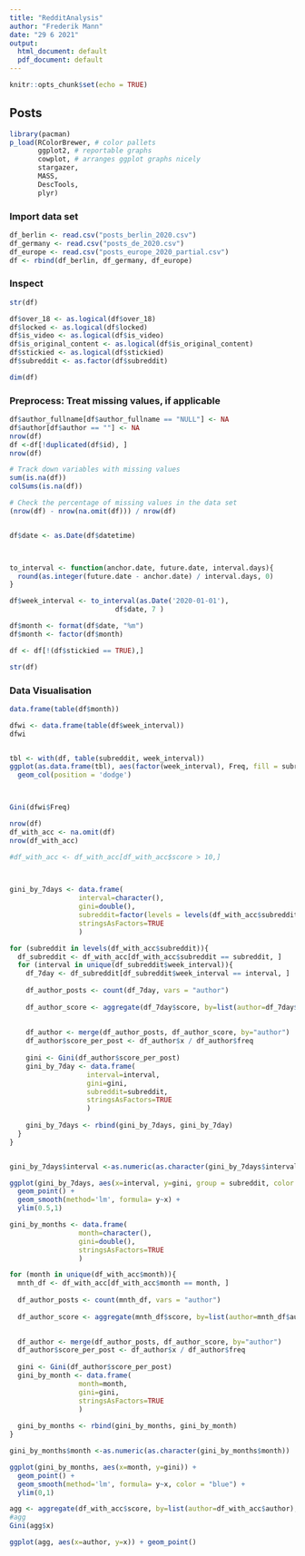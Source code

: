 ```yaml
---
title: "RedditAnalysis"
author: "Frederik Mann"
date: "29 6 2021"
output:
  html_document: default
  pdf_document: default
---
```


```r
knitr::opts_chunk$set(echo = TRUE)
```

## Posts

```r
library(pacman)
p_load(RColorBrewer, # color pallets
       ggplot2, # reportable graphs
       cowplot, # arranges ggplot graphs nicely
       stargazer,
       MASS,
       DescTools,
       plyr) 
```

### Import data set
```r
df_berlin <- read.csv("posts_berlin_2020.csv")
df_germany <- read.csv("posts_de_2020.csv")
df_europe <- read.csv("posts_europe_2020_partial.csv")
df <- rbind(df_berlin, df_germany, df_europe)
```

### Inspect
```r
str(df)

df$over_18 <- as.logical(df$over_18)
df$locked <- as.logical(df$locked)
df$is_video <- as.logical(df$is_video)
df$is_original_content <- as.logical(df$is_original_content)
df$stickied <- as.logical(df$stickied)
df$subreddit <- as.factor(df$subreddit)

dim(df)
```

### Preprocess: Treat missing values, if applicable
```r
df$author_fullname[df$author_fullname == "NULL"] <- NA
df$author[df$author == ""] <- NA
nrow(df)
df <-df[!duplicated(df$id), ]
nrow(df)

# Track down variables with missing values
sum(is.na(df))
colSums(is.na(df))

# Check the percentage of missing values in the data set
(nrow(df) - nrow(na.omit(df))) / nrow(df)


df$date <- as.Date(df$datetime)



to_interval <- function(anchor.date, future.date, interval.days){
  round(as.integer(future.date - anchor.date) / interval.days, 0)
}

df$week_interval <- to_interval(as.Date('2020-01-01'), 
                          df$date, 7 )

df$month <- format(df$date, "%m")
df$month <- factor(df$month)

df <- df[!(df$stickied == TRUE),]

str(df)

```
### Data Visualisation
```r
data.frame(table(df$month))

dfwi <- data.frame(table(df$week_interval))
dfwi


tbl <- with(df, table(subreddit, week_interval))
ggplot(as.data.frame(tbl), aes(factor(week_interval), Freq, fill = subreddit)) +     
  geom_col(position = 'dodge')



Gini(dfwi$Freq)

nrow(df)
df_with_acc <- na.omit(df)
nrow(df_with_acc)

#df_with_acc <- df_with_acc[df_with_acc$score > 10,]

 

gini_by_7days <- data.frame(
                 interval=character(),
                 gini=double(),
                 subreddit=factor(levels = levels(df_with_acc$subreddit)),
                 stringsAsFactors=TRUE
                 )

for (subreddit in levels(df_with_acc$subreddit)){
  df_subreddit <- df_with_acc[df_with_acc$subreddit == subreddit, ]
  for (interval in unique(df_subreddit$week_interval)){
    df_7day <- df_subreddit[df_subreddit$week_interval == interval, ]
    
    df_author_posts <- count(df_7day, vars = "author")
    
    df_author_score <- aggregate(df_7day$score, by=list(author=df_7day$author), FUN=sum)
  
    
    df_author <- merge(df_author_posts, df_author_score, by="author")
    df_author$score_per_post <- df_author$x / df_author$freq
    
    gini <- Gini(df_author$score_per_post)
    gini_by_7day <- data.frame(
                   interval=interval,
                   gini=gini,
                   subreddit=subreddit,
                   stringsAsFactors=TRUE
                   )
    
    gini_by_7days <- rbind(gini_by_7days, gini_by_7day)
  }
}


gini_by_7days$interval <-as.numeric(as.character(gini_by_7days$interval))

ggplot(gini_by_7days, aes(x=interval, y=gini, group = subreddit, color = subreddit)) +
  geom_point() +
  geom_smooth(method='lm', formula= y~x) +
  ylim(0.5,1)

gini_by_months <- data.frame(
                 month=character(),
                 gini=double(), 
                 stringsAsFactors=TRUE
                 )

for (month in unique(df_with_acc$month)){
  mnth_df <- df_with_acc[df_with_acc$month == month, ]
  
  df_author_posts <- count(mnth_df, vars = "author")
  
  df_author_score <- aggregate(mnth_df$score, by=list(author=mnth_df$author), FUN=sum)

  
  df_author <- merge(df_author_posts, df_author_score, by="author")
  df_author$score_per_post <- df_author$x / df_author$freq
  
  gini <- Gini(df_author$score_per_post)
  gini_by_month <- data.frame(
                 month=month,
                 gini=gini, 
                 stringsAsFactors=TRUE
                 )
  
  gini_by_months <- rbind(gini_by_months, gini_by_month)
}

gini_by_months$month <-as.numeric(as.character(gini_by_months$month))

ggplot(gini_by_months, aes(x=month, y=gini)) +
  geom_point() +
  geom_smooth(method='lm', formula= y~x, color = "blue") +
  ylim(0,1)

agg <- aggregate(df_with_acc$score, by=list(author=df_with_acc$author), FUN=sum)
#agg
Gini(agg$x)

ggplot(agg, aes(x=author, y=x)) + geom_point()

```

